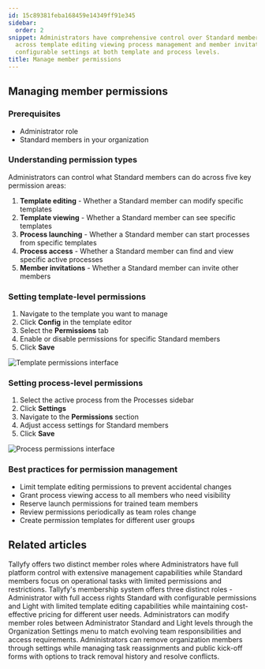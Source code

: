 ```yaml
---
id: 15c89381feba168459e14349ff91e345
sidebar:
  order: 2
snippet: Administrators have comprehensive control over Standard members' permissions
  across template editing viewing process management and member invitations through
  configurable settings at both template and process levels.
title: Manage member permissions
---
```


## Managing member permissions

### Prerequisites
- Administrator role
- Standard members in your organization

### Understanding permission types

Administrators can control what Standard members can do across five key permission areas:

1. **Template editing** - Whether a Standard member can modify specific templates
2. **Template viewing** - Whether a Standard member can see specific templates
3. **Process launching** - Whether a Standard member can start processes from specific templates
4. **Process access** - Whether a Standard member can find and view specific active processes
5. **Member invitations** - Whether a Standard member can invite other members

### Setting template-level permissions

1. Navigate to the template you want to manage
2. Click **Config** in the template editor
3. Select the **Permissions** tab
4. Enable or disable permissions for specific Standard members
5. Click **Save**

![Template permissions interface](https://screenshots.tallyfy.com/tallyfy%2Fpro%2Fdesktop-light-on-templatesettings-click-permissions.png)

### Setting process-level permissions

1. Select the active process from the Processes sidebar
2. Click **Settings**
3. Navigate to the **Permissions** section
4. Adjust access settings for Standard members
5. Click **Save**

![Process permissions interface](https://screenshots.tallyfy.com/tallyfy%2Fpro%2Fdesktop-light-from-ongoingtask-click-permissions.png)

### Best practices for permission management

- Limit template editing permissions to prevent accidental changes
- Grant process viewing access to all members who need visibility
- Reserve launch permissions for trained team members
- Review permissions periodically as team roles change
- Create permission templates for different user groups


## Related articles
<CardGrid>
<LinkTitleCard header="<b>Members > Standard and Admin members</b>" href="/products/pro/documenting/members/standard-admin-members/" > Tallyfy offers two distinct member roles where Administrators have full platform control with extensive management capabilities while Standard members focus on operational tasks with limited permissions and restrictions. </LinkTitleCard>
<LinkTitleCard header="<b>Documenting > Members</b>" href="/products/pro/documenting/members/" > Tallyfy's membership system offers three distinct roles - Administrator with full access rights Standard with configurable permissions and Light with limited template editing capabilities while maintaining cost-effective pricing for different user needs. </LinkTitleCard>
<LinkTitleCard header="<b>Members > Change the role of a member</b>" href="/products/pro/documenting/members/how-can-i-change-a-members-role-in-tallyfy/" > Administrators can modify member roles between Administrator Standard and Light levels through the Organization Settings menu to match evolving team responsibilities and access requirements. </LinkTitleCard>
<LinkTitleCard header="<b>Members > How to remove a member</b>" href="/products/pro/documenting/members/how-can-i-remove-a-member-from-my-tallyfy-organization/" > Administrators can remove organization members through settings while managing task reassignments and public kick-off forms with options to track removal history and resolve conflicts. </LinkTitleCard>
</CardGrid>